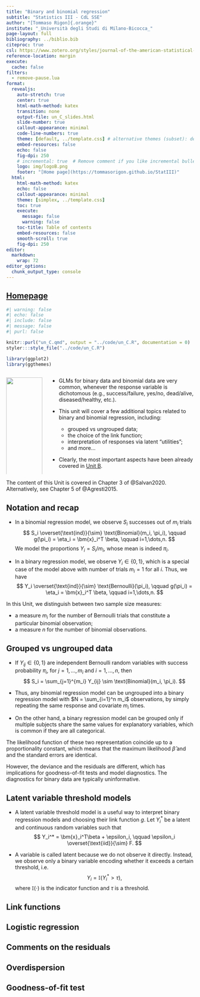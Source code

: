 ```yaml
---
title: "Binary and binomial regression"
subtitle: "Statistics III - CdL SSE"
author: "[Tommaso Rigon]{.orange}"
institute: "_Università degli Studi di Milano-Bicocca_"
page-layout: full
bibliography: ../biblio.bib
citeproc: true
csl: https://www.zotero.org/styles/journal-of-the-american-statistical-association
reference-location: margin
execute:
  cache: false
filters: 
  - remove-pause.lua
format:
  revealjs:
    auto-stretch: true
    center: true
    html-math-method: katex
    transition: none
    output-file: un_C_slides.html
    slide-number: true
    callout-appearance: minimal
    code-line-numbers: true
    theme: [default, ../template.css] # alternative themes (subset): default, night, dark
    embed-resources: false
    echo: false
    fig-dpi: 250
    # incremental: true  # Remove comment if you like incremental bullet points
    logo: img/logoB.png
    footer: "[Home page](https://tommasorigon.github.io/StatIII)"
  html:
    html-math-method: katex
    echo: false
    callout-appearance: minimal
    theme: [simplex, ../template.css]
    toc: true
    execute: 
      message: false
      warning: false
    toc-title: Table of contents
    embed-resources: false
    smooth-scroll: true
    fig-dpi: 250
editor: 
  markdown: 
    wrap: 72
editor_options: 
  chunk_output_type: console
---
```


## [Homepage](../index.html)

```r
#| warning: false
#| echo: false
#| include: false
#| message: false
#| purl: false

knitr::purl("un_C.qmd", output = "../code/un_C.R", documentation = 0)
styler:::style_file("../code/un_C.R")

library(ggplot2)
library(ggthemes)
```

::: columns
::: {.column width="20%"}
![](img/challenger.png){width="100%"}

[Original paper](https://doi.org/10.2307/2290069)
<!-- *"Pluralitas non est ponenda sine necessitate."* -->

<!-- [William of Ockham]{.grey} -->
:::

::: {.column width="80%"}

- GLMs for [binary data]{.blue} and [binomial data]{.orange} are very common, whenever the response variable is dichotomous (e.g., success/failure, yes/no, dead/alive, diseased/healthy, etc.).

- This unit will cover a few additional topics related to binary and binomial regression, including:
  - grouped vs ungrouped data;
  - the choice of the link function;
  - interpretation of responses via latent "utilities";
  - and more...

- Clearly, the most important aspects have been already covered in [Unit B](un_.B.html).
:::

:::

:::callout-tip
The content of this Unit is covered in [Chapter 3]{.orange} of @Salvan2020. Alternatively, see [Chapter 5]{.blue} of @Agresti2015.
:::


## Notation and recap

- In a [binomial regression]{.blue} model, we observe $S_i$ [successes]{.blue} out of $m_i$ [trials]{.orange}
$$
S_i \overset{\text{ind}}{\sim} \text{Binomial}(m_i, \pi_i), \qquad g(\pi_i) = \eta_i = \bm{x}_i^T \beta, \qquad i=1,\dots,n.
$$
We model the proportions $Y_i = S_i / m_i$, whose mean is indeed $\pi_i$. 

- In a [binary regression]{.blue} model, we observe $Y_i \in \{0,1\}$, which is a special case of the model above with number of trials $m_i = 1$ for all $i$. Thus, we have
$$
Y_i \overset{\text{ind}}{\sim} \text{Bernoulli}(\pi_i), \qquad g(\pi_i) = \eta_i = \bm{x}_i^T \beta, \qquad i=1,\dots,n.
$$

:::callout-note
In this Unit, we distinguish between [two sample size measures]{.orange}:

  - a measure $m_i$ for the number of Bernoulli trials that constitute a particular binomial observation;
  - a measure $n$ for the number of binomial observations. 
:::

## Grouped vs ungrouped data

- If $Y_{ij} \in \{0,1\}$ are independent [Bernoulli]{.blue} random variables with success probability $\pi_i$, for $j=1,\dots, m_i$ and $i=1,\dots, n$, then
$$
S_i = \sum_{j=1}^{m_i} Y_{ij} \sim \text{Binomial}(m_i, \pi_i).
$$
- Thus, any binomial regression model can be [ungrouped]{.orange} into a binary regression model with $N = \sum_{i=1}^n m_i$ observations, by simply repeating the same response and covariate $m_i$ times. 

- On the other hand, a binary regression model can be [grouped]{.blue} only if multiple subjects share the same values for explanatory variables, which is common if they are all categorical. 

:::callout-note
The likelihood function of these two representation coincide up to a proportionality constant, which means that the maximum likelihood $\hat{\beta}$ and and the standard errors are identical.

However, the deviance and the residuals are different, which has implications for goodness-of-fit tests and model diagnostics. The diagnostics for binary data are typically uninformative.
:::

## Latent variable threshold models

- A latent variable threshold model is a useful way to interpret binary regression models and choosing their link function $g$. Let  $Y_i^*$ be a [latent]{.orange} and [continuous]{.orange} random variables such that
$$
Y_i^* = \bm{x}_i^T\beta + \epsilon_i, \qquad \epsilon_i \overset{\text{iid}}{\sim} F.
$$

- A variable is called latent because we do not observe it directly. Instead, we observe only a [binary variable]{.blue} encoding whether it exceeds a certain threshold, i.e.
$$
Y_i = \mathbb{I}(Y_i^* > \tau),
$$
where $\mathbb{I}(\cdot)$ is the indicator function and $\tau$ is a threshold.


## Link functions

## Logistic regression

## Comments on the residuals

## Overdispersion

## Goodness-of-fit test